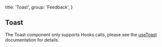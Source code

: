 
  title: 'Toast',
  group: 'Feedback',
}

## Toast

The Toast component only supports Hooks calls, please see the [useToast](/hooks/use-toast 'Toast Hooks') documentation for details.

<Attributes edit="/pages/components/toast.mdx" />
